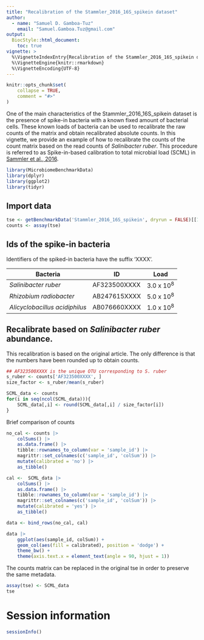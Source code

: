 ```yaml
---
title: "Recalibration of the Stammler_2016_16S_spikein dataset"
author:
  - name: "Samuel D. Gamboa-Tuz"
    email: "Samuel.Gamboa.Tuz@gmail.com"
output: 
  BiocStyle::html_document:
    toc: true
vignette: >
  %\VignetteIndexEntry{Recalibration of the Stammler_2016_16S_spikein dataset}
  %\VignetteEngine{knitr::rmarkdown}
  %\VignetteEncoding{UTF-8}
---
```


```r
knitr::opts_chunk$set(
    collapse = TRUE,
    comment = "#>"
)
```

One of the main characteristics of the Stammler_2016_16S_spikein
dataset is the presence of spike-in bacteria with a known fixed amount of 
bacterial cells. These known loads of bacteria can be used to recalibrate the
raw counts of the matrix and obtain recalibrated absolute counts. In this 
vignette, we provide an example of how to recalibrate the counts of the count
matrix based on the read counts of *Salinibacter ruber*. This procedure is
referred to as  Spike-in-based calibration to total microbial load (SCML) in 
[Sammler et al., 2016](https://doi.org/10.1186/s40168-016-0175-0).

```r
library(MicrobiomeBenchmarkData)
library(dplyr)
library(ggplot2)
library(tidyr)
```

## Import data

```r
tse <- getBenchmarkData('Stammler_2016_16S_spikein', dryrun = FALSE)[[1]]
counts <- assay(tse)
```

## Ids of the spike-in bacteria

Identifiers of the spiked-in bacteria have the suffix 'XXXX'.

| Bacteria | ID | Load |
| -------- | -- | ---- |
| *Salinibacter ruber* | AF323500XXXX | 3.0 x 10<sup>8</sup> |
| *Rhizobium radiobacter* | AB247615XXXX | 5.0 x 10<sup>8</sup> |
| *Alicyclobacillus acidiphilus* | AB076660XXXX | 1.0 x 10<sup>8</sup> |


## Recalibrate based on *Salinibacter ruber* abundance.

This recalibration is based on the original article. The only difference is that
the numbers have been rounded up to obtain counts.

```r
## AF323500XXXX is the unique OTU corresponding to S. ruber
s_ruber <- counts['AF323500XXXX', ]
size_factor <- s_ruber/mean(s_ruber)

SCML_data <- counts 
for(i in seq(ncol(SCML_data))){
    SCML_data[,i] <- round(SCML_data[,i] / size_factor[i])
}
```


Brief comparison of counts

```r

no_cal <- counts |> 
    colSums() |> 
    as.data.frame() |> 
    tibble::rownames_to_column(var = 'sample_id') |> 
    magrittr::set_colnames(c('sample_id', 'colSum')) |> 
    mutate(calibrated = 'no') |> 
    as_tibble()

cal <-  SCML_data |> 
    colSums() |> 
    as.data.frame() |> 
    tibble::rownames_to_column(var = 'sample_id') |> 
    magrittr::set_colnames(c('sample_id', 'colSum')) |> 
    mutate(calibrated = 'yes') |> 
    as_tibble()

data <- bind_rows(no_cal, cal)

data |> 
    ggplot(aes(sample_id, colSum)) + 
    geom_col(aes(fill = calibrated), position = 'dodge') +
    theme_bw() +
    theme(axis.text.x = element_text(angle = 90, hjust = 1))

```

The counts matrix can be replaced in the original tse in order to preserve the
same metadata.

```r
assay(tse) <- SCML_data
tse
```

# Session information

```r
sessionInfo()
```






